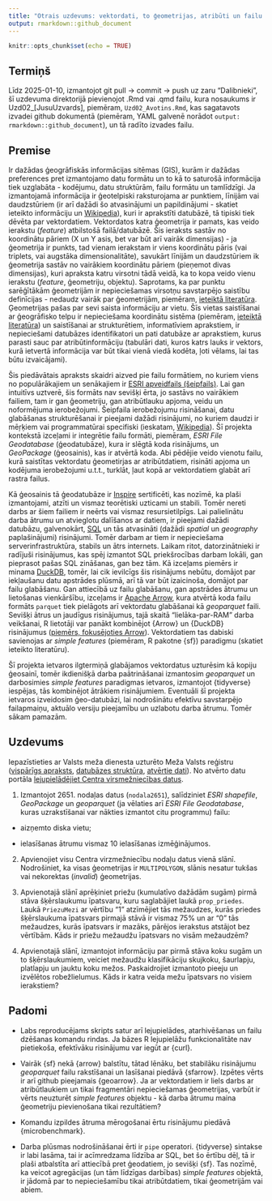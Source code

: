 ```yaml
---
title: "Otrais uzdevums: vektordati, to ģeometrijas, atribūti un failu formāti"
output: rmarkdown::github_document
---
```


```r
knitr::opts_chunk$set(echo = TRUE)
```


## Termiņš

Līdz 2025-01-10, izmantojot git pull -> commit -> push uz zaru "Dalibnieki", 
šī uzdevuma direktorijā pievienojot .Rmd vai .qmd failu, kura nosaukums ir 
Uzd02_[JusuUzvards], piemēram, `Uzd02_Avotins.Rmd`, kas sagatavots izvadei github 
dokumentā (piemēram, YAML galvenē norādot `output: rmarkdown::github_document`), 
un tā radīto izvades failu.

## Premise

Ir dažādas ģeogrāfiskās informācijas sitēmas (GIS), kurām ir dažādas preferences pret 
izmantojamo datu formātu un to kā to saturošā informācija tiek uzglabāta - 
kodējumu, datu struktūrām, failu formātu un tamlīdzīgi. Ja izmantojamā informācija 
ir ģeotelpiski raksturojama ar punktiem, līnijām vai daudzstūriem (ir arī dažādi 
šo atvasinājumi un papildinājumi - skatiet ieteikto informāciju un 
[Wikipedia](https://en.wikipedia.org/wiki/GIS_file_format)), kuri ir aprakstīti 
datubāzē, tā tipiski tiek dēvēta par vektordatiem. Vektordatos katra ģeometrija ir 
pamats, kas veido ierakstu (*feature*) atbilstošā failā/datubāzē. Šis ieraksts sastāv 
no koordinātu pāriem (X un Y asis, bet var būt arī vairāk dimensijas) - ja ģeometrija 
ir punkts, tad vienam ierakstam ir viens koordinātu pāris (vai triplets, vai augstāka 
dimensionalitāte), savukārt līnijām un daudzstūriem ik ģeometrija sastāv no vairākiem 
koordinātu pāriem (pieņemot divas dimensijas), kuri apraksta katru virsotni tādā veidā, 
ka to kopa veido vienu ierakstu (*feature*, ģeometriju, objektu). Saprotams, ka par 
punktu sarēģītākām ģeometrijām ir nepieciešamas virsotņu savstarpējo saistību 
definīcijas - nedaudz vairāk par ģeometrijām, piemēram, 
[ieteiktā literatūra](https://r-spatial.org/book/03-Geometries.html). 
Ģeometrijas pašas par sevi saista informāciju ar vietu. Šīs vietas saistīšanai ar 
ģeogrāfisko telpu ir nepieciešama koordinātu sistēma 
(piemēram, [ieteiktā literatūra](https://r-spatial.org/book/02-Spaces.html)) un saistīšanai ar 
strukturētiem, informatīviem aprakstiem, ir nepieciešami datubāzes identifikatori un 
pati datubāze ar aprakstiem, kurus parasti sauc par atribūtinformāciju (tabulāri dati, 
kuros katrs lauks ir vektors, kurā ietvertā informācija var būt tikai vienā viedā kodēta, 
ļoti vēlams, lai tas būtu izvaicājami). 

Šis piedāvātais apraksts skaidri aizved pie 
failu formātiem, no kuriem viens no populārākajiem un senākajiem ir 
[ESRI apveidfails (šeipfails)](https://en.wikipedia.org/wiki/Shapefile). 
Lai gan intuitīvs uztverē, šis formāts nav sevišķi ērta, jo sastāvs no vairākiem failiem, 
tam ir gan ģeometriju, gan atribūtlauku apjoma, veidu un noformējuma ierobežojumi. 
Šeipfaila ierobežojumu risināšanai, datu glabāšanas strukturēšanai ir pieejami dažādi 
risinājumi, no kuriem daudzi ir mēŗķiem vai programmatūrai specifiski (ieskatam, 
[Wikipedia](https://en.wikipedia.org/wiki/GIS_file_format)). Šī projekta kontekstā 
izceļami ir integrētie failu formāti, piemēram, *ESRI File Geodatabase* (ģeodatubāze), kura ir 
slēgtā koda risinājums, un *GeoPackage* (ģeosainis), kas ir atvērtā koda. Abi pēdējie veido vienotu 
failu, kurā saistītas vektordatu ģeometirjas ar atribūtdatiem, risināti apjoma un 
kodējuma ierobežojumi u.t.t., turklāt, ļaut kopā ar vektordatiem glabāt arī 
rastra failus. 

Kā ģeosainis tā ģeodatubāze ir [Inspire](https://knowledge-base.inspire.ec.europa.eu/index_en) 
sertificēti, kas nozīmē, ka plaši izmantojami, atzīti un vismaz teorētiski uzticami un 
stabili. Tomēr nereti darbs ar šiem failiem ir neērts vai vismaz resursietilpīgs. 
Lai palielinātu darba ātrumu un atvieglotu dalīšanos ar datiem, ir pieejami dažādi 
datubāzu, galvenokārt, [SQL](https://en.wikipedia.org/wiki/SQL) un tās atvasināti 
(dažādi *spatial* un *geography* paplašinājumi) risinājumi. 
Tomēr darbam ar tiem ir nepieciešama serverinfrastruktūra, stabils un ātrs internets. 
Laikam ritot, datorzinātnieki ir radījuši risinājumus, kas spēj izmantot SQL 
priekšrocības darbam lokāli, gan pieprasot pašas SQL zināšanas, gan bez tām. 
Kā izceļams piemērs ir minama [DuckDB](https://duckdb.org/), tomēr, lai cik ievilcīgs 
šis risinājums nebūtu, domājot par iekļaušanu datu apstrādes plūsmā, arī tā var būt 
izaicinoša, domājot par failu glabāšanu. Gan attiecībā uz failu glabāšanu, gan apstrādes 
ātrumu un lietošanas vienkāršību, izceļams ir [Apache Arrow](https://arrow.apache.org/), kura 
atvērtā koda failu formāts `parquet` tiek pielāgots arī vektordatu glabāšanai kā 
*geoparquet* faili. Sevišķi ātrus un jaudīgus risinājumus, tajā skaitā "lielāka-par-RAM" 
darba veikšanai, R lietotāji var panākt kombinējot {Arrow} un {DuckDB} risinājumus 
([piemērs, fokusējoties Arrow](https://arrow-user2022.netlify.app/)). 
Vektordatiem tas dabiski savienojas ar *simple features* (piemēram, 
R pakotne {sf}) paradigmu (skatiet ieteikto literatūru).

Šī projekta ietvaros ilgtermiņā glabājamos vektordatus uzturēsim kā kopiju ģeosainī, tomēr 
ikdienišķā darba paātrināšanai izmantosim *geoparquet* un darbosimies *simple features* 
paradigmas ietvaros, izmantojot {tidyverse} iespējas, tās kombinējot ātrākiem risinājumiem. 
Eventuāli šī projekta ietvaros izveidosim ģeo-datubāzi, lai nodrošinātu efektīvu 
savstarpējo failapmaiņu, aktuālo versiju pieejamību un uzlabotu darba ātrumu. Tomēr 
sākam pamazām.


## Uzdevums

Iepazīstieties ar Valsts meža dienesta uzturēto Meža Valsts reģistru 
([vispārīgs apraksts](https://www.vmd.gov.lv/lv/meza-valsts-registrs), 
[datubāzes struktūra](https://gis.vmd.gov.lv/Public/GetClasificators),
[atvērtie dati](https://data.gov.lv/dati/lv/dataset/meza-valsts-registra-meza-dati)). 
No atvērto datu portāla [lejupielādējiet Centra virsmežniecības datus](https://data.gov.lv/dati/lv/dataset/meza-valsts-registra-meza-dati/resource/392dfb67-eeeb-43c2-b082-35f9cf986128). 

1. Izmantojot 2651. nodaļas datus (`nodala2651`), salīdziniet *ESRI shapefile*, *GeoPackage* 
un *geoparquet* (ja vēlaties arī *ESRI File Geodatabase*, kuras uzrakstīšanai var nākties izmantot 
citu programmu) failu:

  - aizņemto diska vietu;
  
  - ielasīšanas ātrumu vismaz 10 ielasīšanas izmēģinājumos.
  
2. Apvienojiet visu Centra virzmežniecību nodaļu datus vienā slānī. Nodrošiniet, 
ka visas ģeometrijas ir `MULTIPOLYGON`, slānis nesatur tukšas vai nekorektas (*invalid*) 
ģeometrijas.

3. Apvienotajā slānī aprēķiniet priežu (kumulatīvo dažādām sugām) pirmā stāva 
šķērslaukumu īpatsvaru, kuru saglabājiet laukā `prop_priedes`. Laukā `PriezuMezi` 
ar vērtību "1" atzīmējiet tās mežaudzes, kurās priedes šķērslaukuma īpatsvars 
pirmajā stāvā ir vismaz 75% un ar "0" tās mežaudzes, kurās īpatsvars ir mazāks, 
pārējos ierakstus atstājot bez vērtībām. Kāds ir priežu mežaudžu īpatsvars no 
visām mežaudzēm? 

4. Apvienotajā slānī, izmantojot informāciju par pirmā stāva koku sugām un to 
šķērslaukumiem, veiciet mežaudžu klasifikāciju skujkoku, šaurlapju, platlapju un 
jauktu koku mežos. Paskaidrojiet izmantoto pieeju un izvēlētos robežlielumus. Kāds 
ir katra veida mežu īpatsvars no visiem ierakstiem? 


## Padomi

- Labs reproducējams skripts satur arī lejupielādes, atarhivēšanas un failu dzēšanas 
komandu rindas. Ja bāzes R lejupielāžu funkcionalitāte nav pietiekoša, efektīvāku 
risinājumu var iegūt ar {curl}.

- Vairāk {sf} nekā {arrow} balstītu, tātad lēnāku, bet stabilāku risinājumu 
*geoparquet* failu rakstīšanai un lasīšanai piedāvā {sfarrow}. Izpētes vērts 
ir arī github pieejamais {geoarrow}. Ja ar vektordatiem ir liels darbs ar 
atribūtlaukiem un tikai fragmentāri nepieciešamas ģeometrijas, varbūt ir vērts 
neuzturēt *simple features* objektu - kā darba ātrumu maina ģeometriju pievienošana 
tikai rezultātiem?

- Komandu izpildes ātruma mērogošanai ērtu risinājumu piedāvā {microbenchmark}.

- Darba plūsmas nodrošināšanai ērti ir `pipe` operatori. {tidyverse} sintakse ir 
labi lasāma, tai ir acīmredzama līdzība ar SQL, bet šo ērtību dēļ, tā ir plaši 
atbalstīta arī attiecībā pret ģeodatiem, jo sevišķi {sf}. Tas nozīmē, ka veicot agregācijas 
(un tām līdzīgas darbības) *simple features* objektā, ir jādomā par to 
nepieciešamību tikai atribūtdatiem, tikai ģeometrijām vai abiem.